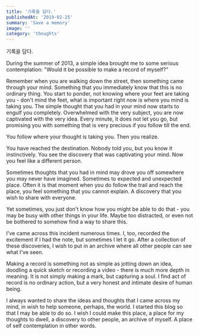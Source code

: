 ```yaml
---
title: '기록을 담다.'
publishedAt: '2019-02-25'
summary: 'Save a memory'
image: ''
category: 'thoughts'
---
```


기록을 담다.

During the summer of 2013, a simple idea brought me to some serious contemplation: "Would it be possible to make a record of myself?"

 

Remember when you are walking down the street, then something came through your mind. Something that you immediately know that this is no ordinary thing. You start to ponder, not knowing where your feet are taking you - don't mind the feet, what is important right now is where you mind is taking you. The simple thought that you had in your mind now starts to engulf you completely. Overwhelmed with the very subject, you are now captivated with the very idea. Every minute, it does not let you go, but promising you with something that is very precious if you follow till the end.

You follow where your thought is taking you. Then you realize.

You have reached the destination. Nobody told you, but you know it instinctively. You see the discovery that was captivating your mind. Now you feel like a different person. 

 

Sometimes thoughts that you had in mind may drove you off somewhere you may never have imagined. Sometimes to expected and unexpected place. Often it is that moment when you do follow the trail and reach the place, you feel something that you cannot explain. A discovery that you wish to share with everyone. 

Yet sometimes, you just don't know how you might be able to do that - you may be busy with other things in your life. Maybe too distracted, or even not be bothered to somehow find a way to share this.

I've came across this incident numerous times. I, too, recorded the excitement if I had the note, but sometimes I let it go. After a collection of these discoveries, I wish to put in an archive where all other people can see what I've seen.

Making a record is something not as simple as jotting down an idea, doodling a quick sketch or recording a video - there is much more depth in meaning. It is not simply making a mark, but capturing a soul. I find act of record is no ordinary action, but a very honest and intimate desire of human being.

I always wanted to share the ideas and thoughts that I came across my mind, in wish to help someone, perhaps, the world. I started this blog so that I may be able to do so. I wish I could make this place, a place for my thoughts to dwell, a discovery to other people, an archive of myself. A place of self contemplation in other words.

